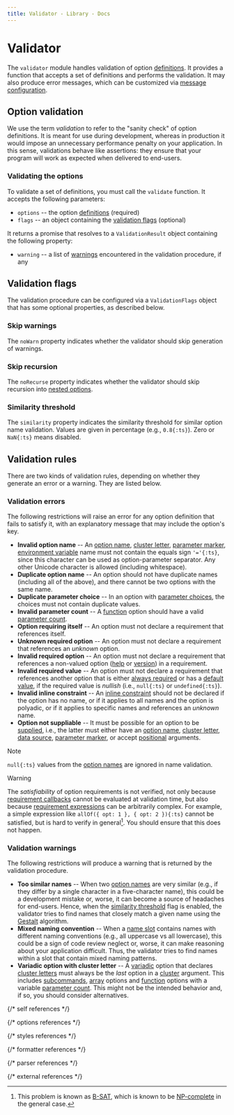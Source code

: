 ```yaml
---
title: Validator - Library - Docs
---
```


# Validator

The `validator` module handles validation of option [definitions]. It provides a function that accepts a set of definitions and performs the validation. It may also produce error messages, which can be customized via [message configuration].

## Option validation

We use the term _validation_ to refer to the "sanity check" of option definitions. It is meant for use during development, whereas in production it would impose an unnecessary performance penalty on your application. In this sense, validations behave like assertions: they ensure that your program will work as expected when delivered to end-users.

### Validating the options

To validate a set of definitions, you must call the `validate` function. It accepts the following parameters:

- `options` -- the option [definitions] (required)
- `flags` -- an object containing the [validation flags] (optional)

It returns a promise that resolves to a `ValidationResult` object containing the following property:

- `warning` -- a list of [warnings] encountered in the validation procedure, if any

## Validation flags

The validation procedure can be configured via a `ValidationFlags` object that has some optional properties, as described below.

### Skip warnings

The `noWarn` property indicates whether the validator should skip generation of warnings.

### Skip recursion

The `noRecurse` property indicates whether the validator should skip recursion into [nested options].

### Similarity threshold

The `similarity` property indicates the similarity threshold for similar option name validation. Values are given in percentage (e.g., `0.8{:ts}`). Zero or `NaN{:ts}` means disabled.

## Validation rules

There are two kinds of validation rules, depending on whether they generate an error or a warning. They are listed below.

### Validation errors

The following restrictions will raise an error for any option definition that fails to satisfy it, with an explanatory message that may include the option's key.

- **Invalid option name** -- An [option name], [cluster letter], [parameter marker], [environment variable] name must not contain the equals sign `'='{:ts}`, since this character can be used as option-parameter separator. Any other Unicode character is allowed (including whitespace).
- **Duplicate option name** -- An option should not have duplicate names (including all of the above), and there cannot be two options with the same name.
- **Duplicate parameter choice** -- In an option with [parameter choices], the choices must not contain duplicate values.
- **Invalid parameter count** -- A [function] option should have a valid [parameter count].
- **Option requiring itself** -- An option must not declare a requirement that references itself.
- **Unknown required option** -- An option must not declare a requirement that references an _unknown_ option.
- **Invalid required option** -- An option must not declare a requirement that references a non-valued option ([help] or [version]) in a requirement.
- **Invalid required value** -- An option must not declare a requirement that references another option that is either [always required] or has a [default value], if the required value is _nullish_ (i.e., `null{:ts}` or `undefined{:ts}`).
- **Invalid inline constraint** -- An [inline constraint] should not be declared if the option has no name, or if it applies to all names and the option is polyadic, or if it applies to specific names and references an _unknown_ name.
- **Option not suppliable** -- It must be possible for an option to be [supplied], i.e., the latter must either have an [option name], [cluster letter], [data source], [parameter marker], or accept [positional] arguments.

> [!NOTE]
>
> `null{:ts}` values from the [option names] are ignored in name validation.

> [!WARNING]
>
> The _satisfiability_ of option requirements is not verified, not only because [requirement callbacks] cannot be evaluated at validation time, but also because [requirement expressions] can be arbitrarily complex. For example, a simple expression like `allOf({ opt: 1 }, { opt: 2 }){:ts}` cannot be satisfied, but is hard to verify in general[^1]. You should ensure that this does not happen.

### Validation warnings

The following restrictions will produce a warning that is returned by the validation procedure.

- **Too similar names** -- When two [option names] are very similar (e.g., if they differ by a single character in a five-character name), this could be a development mistake or, worse, it can become a source of headaches for end-users. Hence, when the [similarity threshold] flag is enabled, the validator tries to find names that closely match a given name using the [Gestalt] algorithm.
- **Mixed naming convention** -- When a [name slot] contains names with different naming conventions (e.g., all uppercase vs all lowercase), this could be a sign of code review neglect or, worse, it can make reasoning about your application difficult. Thus, the validator tries to find names within a slot that contain mixed naming patterns.
- **Variadic option with cluster letter** -- A [variadic] option that declares [cluster letters] must always be the _last_ option in a [cluster] argument. This includes [subcommands], [array] options and [function] options with a variable [parameter count]. This might not be the intended behavior and, if so, you should consider alternatives.

{/* self references */}

[^1]: This problem is known as [B-SAT], which is known to be [NP-complete] in the general case.

[value validation]: #value-validation
[validation flags]: #validation-flags
[similarity threshold]: #similarity-threshold

{/* options references */}

[array]: options#array-valued-option
[function]: options#function-option
[variadic]: options#option-parameters
[definitions]: options#option-definition
[help]: options#help-option
[version]: options#version-option
[subcommands]: options#command-option
[nested options]: options#nested-options
[example value]: options#example-value
[option name]: options#option-names
[option names]: options#option-names
[environment variable]: options#data-sources
[data source]: options#data-sources
[parameter choices]: options#parameter-choices
[regular expression]: options#regular-expression
[element count limit]: options#element-count-limit
[positional]: options#positional
[always required]: options#always-required
[default value]: options#default-value
[parameter count]: options#parameter-count
[cluster letter]: options#cluster-letters
[cluster letters]: options#cluster-letters
[truth and falsity]: options#truth--falsity-names
[inline constraint]: options#inline-constraint
[requirement callbacks]: options#requirement-callback
[requirement expressions]: options#requirement-expression
[supplied]: options#option-supply
[parameter marker]: options#parameter-marker

{/* styles references */}

[message configuration]: styles#message-configuration
[warnings]: styles#error-message

{/* formatter references */}

[name slot]: formatter#name-slots

{/* parser references */}

[cluster]: parser#cluster-prefix
[name suggestions]: parser#name-suggestions
[inline parameter]: parser#inline-parameters

{/* external references */}

[B-SAT]: https://en.wikipedia.org/wiki/Boolean_satisfiability_problem
[NP-complete]: https://en.wikipedia.org/wiki/NP-completeness
[JavaScript modules]: https://developer.mozilla.org/en-US/docs/Web/JavaScript/Guide/Modules
[import.meta.resolve]: https://developer.mozilla.org/en-US/docs/Web/JavaScript/Reference/Operators/import.meta/resolve
[Gestalt]: https://en.wikipedia.org/wiki/Gestalt_pattern_matching
